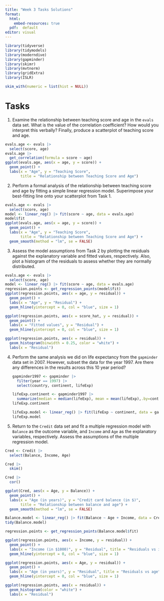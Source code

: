 ```yaml
---
title: "Week 3 Tasks Solutions"
format: 
  html:
    embed-resources: true
  pdf:  default
editor: visual
---
```


```r
library(tidyverse)
library(tidymodels)
library(moderndive)
library(gapminder)
library(skimr)
library(mvtnorm)
library(gridExtra)
library(ISLR)
```

```r
skim_with(numeric = list(hist = NULL))
```

# Tasks

1.  Examine the relationship between teaching score and age in the `evals` data set. What is the value of the correlation coefficient? How would you interpret this verbally? Finally, produce a scatterplot of teaching score and age.

```r
evals.age <- evals |>
  select(score, age)
evals.age |>
  get_correlation(formula = score ~ age)
ggplot(evals.age, aes(x = age, y = score)) +
  geom_point() +
  labs(x = "Age", y = "Teaching Score",
       title = "Relationship between Teaching Score and Age")
```

\newpage

2.  Perform a formal analysis of the relationship between teaching score and age by fitting a simple linear regression model. Superimpose your best-fitting line onto your scatterplot from Task 1.

```r
evals.age <- evals |>
  select(score, age)
model <- linear_reg() |> fit(score ~ age, data = evals.age)
model$fit
ggplot(evals.age, aes(x = age, y = score)) +
  geom_point() +
  labs(x = "Age", y = "Teaching Score",
       title = "Relationship between Teaching Score and Age") +
  geom_smooth(method = "lm", se = FALSE)
```

\newpage

3.  Assess the model assumptions from Task 2 by plotting the residuals against the explanatory variable and fitted values, respectively. Also, plot a histogram of the residuals to assess whether they are normally distributed.

```r
evals.age <- evals |>
  select(score, age)
model <- linear_reg() |> fit(score ~ age, data = evals.age)
regression.points <- get_regression_points(model$fit)
ggplot(regression.points, aes(x = age, y = residual)) +
  geom_point() +
  labs(x = "Age", y = "Residual") +
  geom_hline(yintercept = 0, col = "blue", size = 1)

ggplot(regression.points, aes(x = score_hat, y = residual)) +
  geom_point() +
  labs(x = "Fitted values", y = "Residual") +
  geom_hline(yintercept = 0, col = "blue", size = 1)

ggplot(regression.points, aes(x = residual)) +
  geom_histogram(binwidth = 0.25, color = "white") +
  labs(x = "Residual")
```

\newpage

4.  Perform the same analysis we did on life expectancy from the `gapminder` data set in 2007. However, subset the data for the year 1997. Are there any differences in the results across this 10 year period?

    ```r
    gapminder1997 <- gapminder |>
      filter(year == 1997) |>
      select(country, continent, lifeExp)

    lifeExp.continent <- gapminder1997 |>
      summarize(median = median(lifeExp), mean = mean(lifeExp),.by=continent)
    lifeExp.continent

    lifeExp.model <- linear_reg() |> fit(lifeExp ~ continent, data = gapminder1997)
    lifeExp.model
    ```

    \newpage

5.  Return to the `Credit` data set and fit a multiple regression model with `Balance` as the outcome variable, and `Income` and `Age` as the explanatory variables, respectively. Assess the assumptions of the multiple regression model.

```r

Cred <- Credit |>
  select(Balance, Income, Age)

Cred |>
  skim()

Cred |>
  cor()

ggplot(Cred, aes(x = Age, y = Balance)) +
  geom_point() +
  labs(x = "Age (in years)", y = "Credit card balance (in $)",
       title = "Relationship between balance and age") +
  geom_smooth(method = "lm", se = FALSE)

Balance.model <- linear_reg() |> fit(Balance ~ Age + Income, data = Cred)
tidy(Balance.model)

regression.points <- get_regression_points(Balance.model$fit)

ggplot(regression.points, aes(x = Income, y = residual)) +
  geom_point() +
  labs(x = "Income (in $1000)", y = "Residual", title = "Residuals vs income")  +
  geom_hline(yintercept = 0, col = "blue", size = 1)

ggplot(regression.points, aes(x = Age, y = residual)) +
  geom_point() +
  labs(x = "Age (in years)", y = "Residual", title = "Residuals vs age")  +
  geom_hline(yintercept = 0, col = "blue", size = 1)

ggplot(regression.points, aes(x = residual)) +
  geom_histogram(color = "white") +
  labs(x = "Residual")
```
